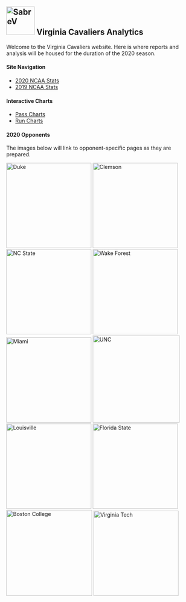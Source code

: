 <br>  


## <img width="75" alt="SabreV " src="pictures/UVA.png"> **Virginia Cavaliers Analytics** 

Welcome to the Virginia Cavaliers website. Here is where reports and analysis will be housed for the duration of the 2020 season. 
<br>
 

#### **Site Navigation**  
* [2020 NCAA Stats](stat_spreadsheet_2020new.html)
* [2019 NCAA Stats](stat_spreadsheet_2019new.html)
<br>  

#### **Interactive Charts**  
* [Pass Charts](https://alexcstern.shinyapps.io/pass_charts/){target="_blank"}
* [Run Charts](https://alexcstern.shinyapps.io/run_sonars/){target="_blank"}
<br>  
 
  
#### **2020 Opponents**
The images below will link to opponent-specific pages as they are prepared. 

<img width="225" alt="Duke" src="pictures/duke.png">
<img width="225" alt="Clemson" src="pictures/Clemson.png">
<img width="225" alt="NC State" src="pictures/nsstate.png">
<img width="225" alt="Wake Forest" src="pictures/wake.png">
<img width="225" alt="Miami" src="pictures/miami.png">
<img width="230" alt="UNC" src="pictures/UNC.png">
<img width="225" alt="Louisville" src="pictures/louisville.png">
<img width="225" alt="Florida State" src="pictures/fsu.png">
<img width="227" alt="Boston College" src="pictures/bc.png">
<img width="225" alt="Virginia Tech" src="pictures/VT.png">